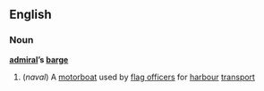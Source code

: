 ==English==
===Noun===
'''[[admiral]]’s [[barge]]'''

#(''naval'') A [[motorboat]] used by [[flag officer]]s for [[harbour]] [[transport]]